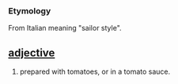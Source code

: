 === Etymology ===
From Italian meaning "sailor style".

== [[adjective]] ==
#prepared with tomatoes, or in a tomato sauce.